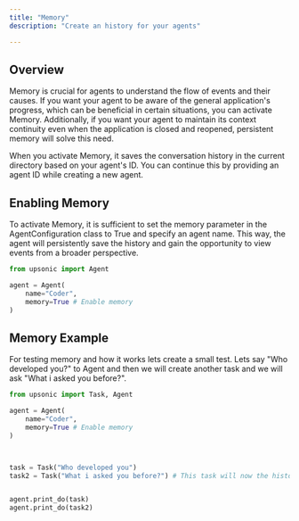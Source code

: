 ```yaml
---
title: "Memory"
description: "Create an history for your agents"

---
```


## Overview

Memory is crucial for agents to understand the flow of events and their causes. If you want your agent to be aware of the general application's progress, which can be beneficial in certain situations, you can activate Memory. Additionally, if you want your agent to maintain its context continuity even when the application is closed and reopened, persistent memory will solve this need.

When you activate Memory, it saves the conversation history in the current directory based on your agent's ID. You can continue this by providing an agent ID while creating a new agent.

## Enabling Memory

To activate Memory, it is sufficient to set the memory parameter in the AgentConfiguration class to True and specify an agent name. This way, the agent will persistently save the history and gain the opportunity to view events from a broader perspective.

```python
from upsonic import Agent

agent = Agent(
    name="Coder", 
    memory=True # Enable memory
)
```

## Memory Example

For testing memory and how it works lets create a small test. Lets say "Who developed you?" to Agent and then we will create another task and we will ask "What i asked you before?".

```python
from upsonic import Task, Agent

agent = Agent(
    name="Coder", 
    memory=True # Enable memory
)



task = Task("Who developed you")
task2 = Task("What i asked you before?") # This task will now the history of the previous task


agent.print_do(task)
agent.print_do(task2)
```